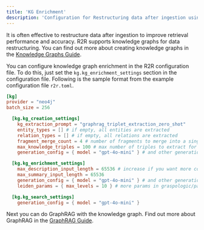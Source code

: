 ```yaml
---
title: 'KG Enrichment'
description: 'Configuration for Restructuring data after ingestion using Knowledge Graphs'
---
```


It is often effective to restructure data after ingestion to improve retrieval performance and accuracy. R2R supports knowledge graphs for data restructuring. You can find out more about creating knowledge graphs in the [Knowledge Graphs Guide](/cookbooks/graphrag).

You can configure knowledge graph enrichment in the R2R configuration file. To do this, just set the `kg.kg_enrichment_settings` section in the configuration file. Following is the sample format from the example configuration file `r2r.toml`.

```toml
[kg]
provider = "neo4j"
batch_size = 256

  [kg.kg_creation_settings]
    kg_extraction_prompt = "graphrag_triplet_extraction_zero_shot"
    entity_types = [] # if empty, all entities are extracted
    relation_types = [] # if empty, all relations are extracted
    fragment_merge_count = 4 # number of fragments to merge into a single extraction
    max_knowledge_triples = 100 # max number of triples to extract for each document chunk
    generation_config = { model = "gpt-4o-mini" } # and other generation params

  [kg.kg_enrichment_settings]
    max_description_input_length = 65536 # increase if you want more comprehensive descriptions
    max_summary_input_length = 65536
    generation_config = { model = "gpt-4o-mini" } # and other generation params
    leiden_params = { max_levels = 10 } # more params in graspologic/partition/leiden.py

  [kg.kg_search_settings]
    generation_config = { model = "gpt-4o-mini" }
```

Next you can do GraphRAG with the knowledge graph. Find out more about GraphRAG in the [GraphRAG Guide](/cookbooks/graphrag).
